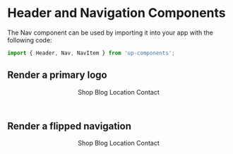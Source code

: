 

<Meta title='Design System/Nav' component={Nav} />

# Header and Navigation Components

The Nav component can be used by importing it into your app with the following code:

```js
import { Header, Nav, NavItem } from 'up-components';
```

## Render a primary logo

<Preview withToolbar>
  <Story name='Primary'>
    <Header>
      <Logo />
      <Nav>
        <NavItem href='#'>Shop</NavItem>
        <NavItem href='#'>Blog</NavItem>
        <NavItem href='#'>Location</NavItem>
        <NavItem href='#'>Contact</NavItem>
      </Nav>
    </Header>
  </Story>
</Preview>

## Render a flipped navigation

<Preview withToolbar>
  <Story name='Secondary'>
    <Header variant='right'>
      <Logo variant='secondary' href='#' />
      <Nav>
        <NavItem href='#'>Shop</NavItem>
        <NavItem href='#'>Blog</NavItem>
        <NavItem href='#'>Location</NavItem>
        <NavItem href='#'>Contact</NavItem>
      </Nav>
    </Header>
  </Story>
</Preview>
